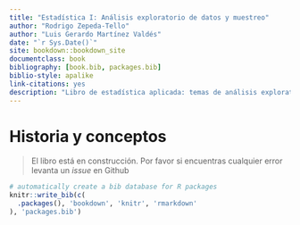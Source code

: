 ```yaml
--- 
title: "Estadística I: Análisis exploratorio de datos y muestreo"
author: "Rodrigo Zepeda-Tello"
author: "Luis Gerardo Martínez Valdés" 
date: "`r Sys.Date()`"
site: bookdown::bookdown_site
documentclass: book
bibliography: [book.bib, packages.bib]
biblio-style: apalike
link-citations: yes
description: "Libro de estadística aplicada: temas de análisis exploratorio y muestreo"
---
```


# Historia y conceptos

> El libro está en construcción. Por favor si encuentras cualquier error levanta un _issue_ en Github 




```r
# automatically create a bib database for R packages
knitr::write_bib(c(
  .packages(), 'bookdown', 'knitr', 'rmarkdown'
), 'packages.bib')
```
